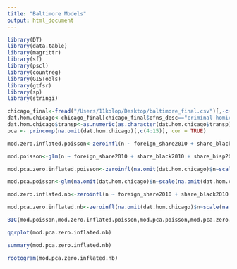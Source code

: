 ```yaml
---
title: "Baltimore Models"
output: html_document
---
```


```r
library(DT)
library(data.table)
library(magrittr)
library(sf)
library(pscl)
library(countreg)
library(GISTools)
library(gtfsr)
library(sp)
library(stringi)

```

```r
chicago_final<-fread("/Users/11kolop/Desktop/baltimore_final.csv")[,-c(1:2)]
dat.hom.chicago<-chicago_final[chicago_final$ofns_desc=="criminal homicide",]
dat.hom.chicago$transp<-as.numeric(as.character(dat.hom.chicago$transp))
pca <- princomp(na.omit(dat.hom.chicago)[,c(4:15)], cor = TRUE)

mod.zero.inflated.poisson<-zeroinfl(n ~ foreign_share2010 + share_black2010 + share_hisp2010 + singleparent_share2010+mail_return_rate2010 + scale(transp/sqmi), data = na.omit(dat.hom.chicago),dist="poisson")

mod.poisson<-glm(n ~ foreign_share2010 + share_black2010 + share_hisp2010 + singleparent_share2010+mail_return_rate2010 + scale(transp/sqmi), data = na.omit(dat.hom.chicago),family="poisson")

mod.pca.zero.inflated.poisson<-zeroinfl(na.omit(dat.hom.chicago)$n~scale(na.omit(dat.hom.chicago)$transp/na.omit(dat.hom.chicago)$sqmi)+pca$scores[,1] + pca$scores[,2]+pca$scores[,3] + pca$scores[,4],dist="poisson")

mod.pca.poisson<-glm(na.omit(dat.hom.chicago)$n~scale(na.omit(dat.hom.chicago)$transp/na.omit(dat.hom.chicago)$sqmi)+pca$scores[,1] + pca$scores[,2]+pca$scores[,3] + pca$scores[,4],family="poisson")

mod.zero.inflated.nb<-zeroinfl(n ~ foreign_share2010 + share_black2010 + share_hisp2010 + singleparent_share2010+mail_return_rate2010 + scale(transp/sqmi), data = na.omit(dat.hom.chicago),dist="negbin")

mod.pca.zero.inflated.nb<-zeroinfl(na.omit(dat.hom.chicago)$n~scale(na.omit(dat.hom.chicago)$transp/na.omit(dat.hom.chicago)$sqmi)+pca$scores[,1] + pca$scores[,2]+pca$scores[,3] + pca$scores[,4],dist="negbin")

BIC(mod.poisson,mod.zero.inflated.poisson,mod.pca.poisson,mod.pca.zero.inflated.poisson,mod.zero.inflated.nb,mod.pca.zero.inflated.nb)

qqrplot(mod.pca.zero.inflated.nb)

summary(mod.pca.zero.inflated.nb)

rootogram(mod.pca.zero.inflated.nb)
```
